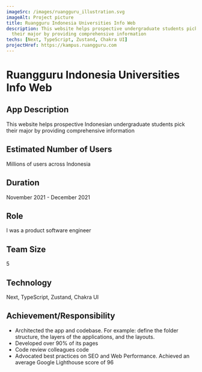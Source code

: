 ```yaml
---
imageSrc: /images/ruangguru_illustration.svg
imageAlt: Project picture
title: Ruangguru Indonesia Universities Info Web
description: This website helps prospective undergraduate students pick
  their major by providing comprehensive information
techs: [Next, TypeScript, Zustand, Chakra UI]
projectHref: https://kampus.ruangguru.com
---
```



<MdImageContainer>
  <Picture
    src="/images/ruangguru_illustration.svg"
    alt="Education app illustration"
    width="770"
    height="730"
  />
</MdImageContainer>

# Ruangguru Indonesia Universities Info Web

## App Description

This website helps prospective Indonesian undergraduate students pick
their major by providing comprehensive information

## Estimated Number of Users

Millions of users across Indonesia

## Duration

November 2021 - December 2021

## Role

I was a product software engineer

## Team Size

5

## Technology

Next, TypeScript, Zustand, Chakra UI

## Achievement/Responsibility

- Architected the app and codebase. For example: define the folder structure, the layers of the applications, and the layouts.
- Developed over 90% of its pages
- Code review colleagues code
- Advocated best practices on SEO and Web Performance. Achieved an average Google Lighthouse score of 96
